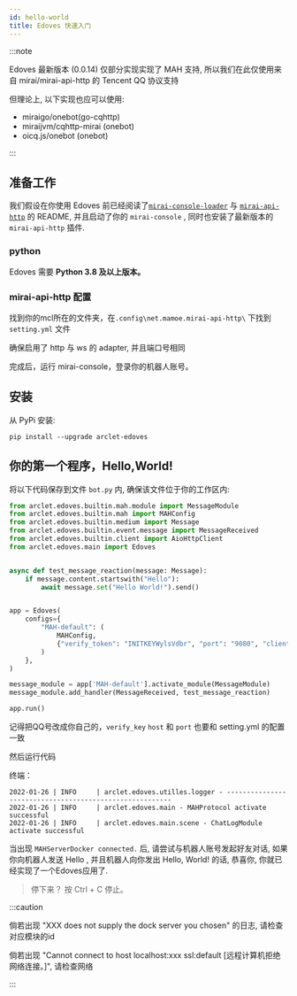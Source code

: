 ```yaml
---
id: hello-world
title: Edoves 快速入门
---
```


:::note

Edoves 最新版本 (0.0.14) 仅部分实现实现了 MAH 支持, 所以我们在此仅使用来自 mirai/mirai-api-http 的 Tencent QQ 协议支持

但理论上, 以下实现也应可以使用:
- miraigo/onebot(go-cqhttp)
- miraijvm/cqhttp-mirai (onebot)
- oicq.js/onebot (onebot)

:::

## 准备工作

我们假设在你使用 Edoves 前已经阅读了[`mirai-console-loader`](https://github.com/iTXTech/mirai-console-loader) 与 [`mirai-api-http`](https://github.com/mamoe/mirai-api-http) 的 README, 
并且启动了你的 `mirai-console` , 同时也安装了最新版本的 `mirai-api-http` 插件. 

### python

Edoves 需要 **Python 3.8 及以上版本。**

### mirai-api-http 配置

找到你的mcl所在的文件夹，在`.config\net.mamoe.mirai-api-http\` 下找到 `setting.yml` 文件

确保启用了 http 与 ws 的 adapter, 并且端口号相同

完成后，运行 mirai-console，登录你的机器人账号。

## 安装

从 PyPi 安装:
```
pip install --upgrade arclet-edoves
```

## 你的第一个程序，Hello,World!

将以下代码保存到文件 `bot.py` 内, 确保该文件位于你的工作区内:
```python
from arclet.edoves.builtin.mah.module import MessageModule
from arclet.edoves.builtin.mah import MAHConfig
from arclet.edoves.builtin.medium import Message
from arclet.edoves.builtin.event.message import MessageReceived
from arclet.edoves.builtin.client import AioHttpClient
from arclet.edoves.main import Edoves


async def test_message_reaction(message: Message):
    if message.content.startswith("Hello"):
        await message.set("Hello World!").send()


app = Edoves(
    configs={
        "MAH-default": (
            MAHConfig,
            {"verify_token": "INITKEYWylsVdbr", "port": "9080", "client": AioHttpClient, "account": 3542928737}
        )
    },
)

message_module = app['MAH-default'].activate_module(MessageModule)
message_module.add_handler(MessageReceived, test_message_reaction)

app.run()
```

记得把QQ号改成你自己的，`verify_key` `host` 和 `port` 也要和 setting.yml 的配置一致

然后运行代码

终端：
```
2022-01-26 | INFO     | arclet.edoves.utilles.logger - --------------------------------------------------------
2022-01-26 | INFO     | arclet.edoves.main - MAHProtocol activate successful
2022-01-26 | INFO     | arclet.edoves.main.scene - ChatLogModule activate successful

```

当出现 `MAHServerDocker connected.` 后, 请尝试与机器人账号发起好友对话, 如果你向机器人发送 Hello , 
并且机器人向你发出 Hello, World! 的话, 恭喜你, 你就已经实现了一个Edoves应用了.


<ChatBox>
  <ChatMessage name="Abylanc" msg="Hello" />
  <ChatMessage name="Edoves" msg="Hello, World!" />
</ChatBox>

> 停下来？ 按 Ctrl + C 停止。

:::caution

倘若出现 "XXX does not supply the dock server you chosen" 的日志, 请检查对应模块的id

倘若出现 "Cannot connect to host localhost:xxx ssl:default [远程计算机拒绝网络连接。]", 请检查网络

:::